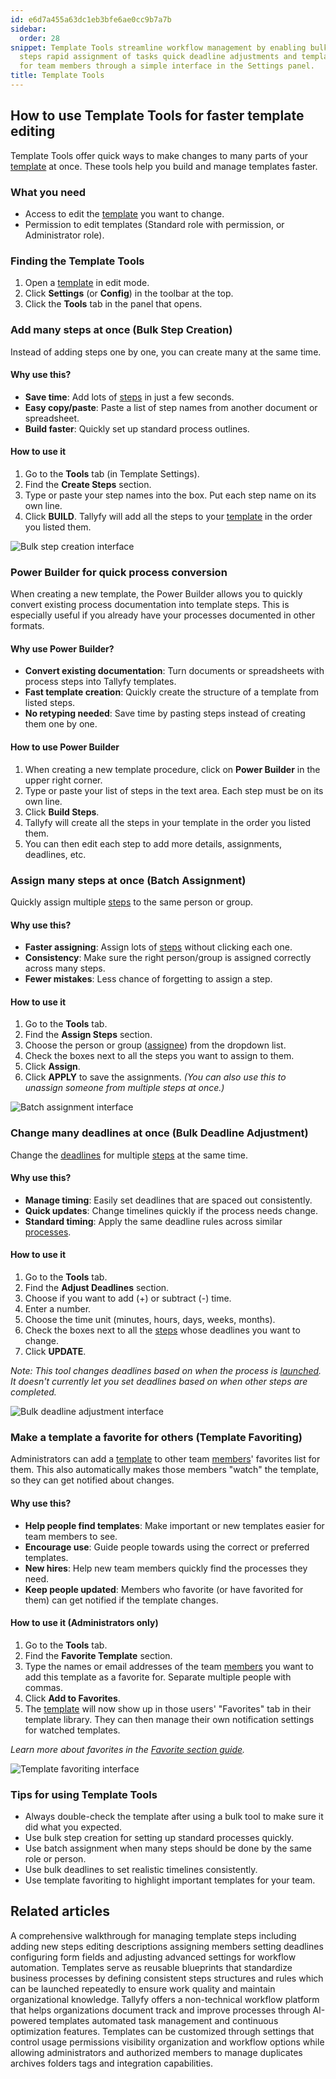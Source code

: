 ```yaml
---
id: e6d7a455a63dc1eb3bfe6ae0cc9b7a7b
sidebar:
  order: 28
snippet: Template Tools streamline workflow management by enabling bulk creation of
  steps rapid assignment of tasks quick deadline adjustments and template favoriting
  for team members through a simple interface in the Settings panel.
title: Template Tools
---
```


## How to use Template Tools for faster template editing

Template Tools offer quick ways to make changes to many parts of your [template](/products/pro/documenting/templates/) at once. These tools help you build and manage templates faster.

### What you need
- Access to edit the [template](/products/pro/documenting/templates/) you want to change.
- Permission to edit templates (Standard role with permission, or Administrator role).

### Finding the Template Tools
1. Open a [template](/products/pro/documenting/templates/) in edit mode.
2. Click **Settings** (or **Config**) in the toolbar at the top.
3. Click the **Tools** tab in the panel that opens.

### Add many steps at once (Bulk Step Creation)

Instead of adding steps one by one, you can create many at the same time.

#### Why use this?
- **Save time**: Add lots of [steps](/products/pro/tracking-and-tasks/tasks/) in just a few seconds.
- **Easy copy/paste**: Paste a list of step names from another document or spreadsheet.
- **Build faster**: Quickly set up standard process outlines.

#### How to use it
1. Go to the **Tools** tab (in Template Settings).
2. Find the **Create Steps** section.
3. Type or paste your step names into the box. Put each step name on its own line.
4. Click **BUILD**. Tallyfy will add all the steps to your [template](/products/pro/documenting/templates/) in the order you listed them.

![Bulk step creation interface](https://screenshots.tallyfy.com/tallyfy%2Fpro%2Fdesktop-light-click-powertools-create-steps.png)

### Power Builder for quick process conversion

When creating a new template, the Power Builder allows you to quickly convert existing process documentation into template steps. This is especially useful if you already have your processes documented in other formats.

#### Why use Power Builder?
- **Convert existing documentation**: Turn documents or spreadsheets with process steps into Tallyfy templates.
- **Fast template creation**: Quickly create the structure of a template from listed steps.
- **No retyping needed**: Save time by pasting steps instead of creating them one by one.

#### How to use Power Builder
1. When creating a new template procedure, click on **Power Builder** in the upper right corner.
2. Type or paste your list of steps in the text area. Each step must be on its own line.
3. Click **Build Steps**.
4. Tallyfy will create all the steps in your template in the order you listed them.
5. You can then edit each step to add more details, assignments, deadlines, etc.

### Assign many steps at once (Batch Assignment)

Quickly assign multiple [steps](/products/pro/tracking-and-tasks/tasks/) to the same person or group.

#### Why use this?
- **Faster assigning**: Assign lots of [steps](/products/pro/tracking-and-tasks/tasks/) without clicking each one.
- **Consistency**: Make sure the right person/group is assigned correctly across many steps.
- **Fewer mistakes**: Less chance of forgetting to assign a step.

#### How to use it
1. Go to the **Tools** tab.
2. Find the **Assign Steps** section.
3. Choose the person or group ([assignee](/products/pro/documenting/members/)) from the dropdown list.
4. Check the boxes next to all the steps you want to assign to them.
5. Click **Assign**.
6. Click **APPLY** to save the assignments.
   *(You can also use this to unassign someone from multiple steps at once.)*

![Batch assignment interface](https://screenshots.tallyfy.com/tallyfy%2Fpro%2Fdesktop-light-click-powertools-assign.png)

### Change many deadlines at once (Bulk Deadline Adjustment)

Change the [deadlines](/products/pro/tracking-and-tasks/tasks/) for multiple [steps](/products/pro/tracking-and-tasks/tasks/) at the same time.

#### Why use this?
- **Manage timing**: Easily set deadlines that are spaced out consistently.
- **Quick updates**: Change timelines quickly if the process needs change.
- **Standard timing**: Apply the same deadline rules across similar [processes](/products/pro/tracking-and-tasks/processes/).

#### How to use it
1. Go to the **Tools** tab.
2. Find the **Adjust Deadlines** section.
3. Choose if you want to add (+) or subtract (-) time.
4. Enter a number.
5. Choose the time unit (minutes, hours, days, weeks, months).
6. Check the boxes next to all the [steps](/products/pro/tracking-and-tasks/tasks/) whose deadlines you want to change.
7. Click **UPDATE**.

*Note: This tool changes deadlines based on when the process is [launched](/products/pro/launching/). It doesn't currently let you set deadlines based on when other steps are completed.* 

![Bulk deadline adjustment interface](https://screenshots.tallyfy.com/tallyfy%2Fpro%2Fdesktop-light-click-powertools-deadlines.png)

### Make a template a favorite for others (Template Favoriting)

Administrators can add a [template](/products/pro/documenting/templates/) to other team [members](/products/pro/documenting/members/)' favorites list for them. This also automatically makes those members "watch" the template, so they can get notified about changes.

#### Why use this?
- **Help people find templates**: Make important or new templates easier for team members to see.
- **Encourage use**: Guide people towards using the correct or preferred templates.
- **New hires**: Help new team members quickly find the processes they need.
- **Keep people updated**: Members who favorite (or have favorited for them) can get notified if the template changes.

#### How to use it (Administrators only)
1. Go to the **Tools** tab.
2. Find the **Favorite Template** section.
3. Type the names or email addresses of the team [members](/products/pro/documenting/members/) you want to add this template as a favorite for. Separate multiple people with commas.
4. Click **Add to Favorites**.
5. The [template](/products/pro/documenting/templates/) will now show up in those users' "Favorites" tab in their template library. They can then manage their own notification settings for watched templates.

*Learn more about favorites in the [Favorite section guide](/products/pro/tracking-and-tasks/tracker-view/organize-processes/how-can-i-favorite-and-filter-processes-on-tallyfy/).*

![Template favoriting interface](https://screenshots.tallyfy.com/tallyfy%2Fpro%2Fdesktop-light-click-powertools-favorite.png)

### Tips for using Template Tools
- Always double-check the template after using a bulk tool to make sure it did what you expected.
- Use bulk step creation for setting up standard processes quickly.
- Use batch assignment when many steps should be done by the same role or person.
- Use bulk deadlines to set realistic timelines consistently.
- Use template favoriting to highlight important templates for your team.


## Related articles
<CardGrid>
<LinkTitleCard header="<b>Edit Templates > Edit steps</b>" href="/products/pro/documenting/templates/edit-templates/edit-steps/" > A comprehensive walkthrough for managing template steps including adding new steps editing descriptions assigning members setting deadlines configuring form fields and adjusting advanced settings for workflow automation. </LinkTitleCard>
<LinkTitleCard header="<b>Documenting > Templates</b>" href="/products/pro/documenting/templates/" > Templates serve as reusable blueprints that standardize business processes by defining consistent steps structures and rules which can be launched repeatedly to ensure work quality and maintain organizational knowledge. </LinkTitleCard>
<LinkTitleCard header="<b>Introduction</b>" href="/products/pro/" > Tallyfy offers a non-technical workflow platform that helps organizations document track and improve processes through AI-powered templates automated task management and continuous optimization features. </LinkTitleCard>
<LinkTitleCard header="<b>Templates > Configure your template</b>" href="/products/pro/documenting/templates/config/" > Templates can be customized through settings that control usage permissions visibility organization and workflow options while allowing administrators and authorized members to manage duplicates archives folders tags and integration capabilities. </LinkTitleCard>
</CardGrid>